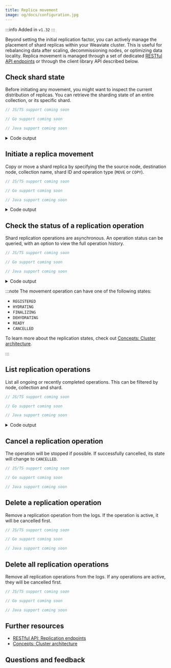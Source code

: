```yaml
---
title: Replica movement
image: og/docs/configuration.jpg
---
```


:::info Added in `v1.32`
:::

Beyond setting the initial replication factor, you can actively manage the placement of shard replicas within your Weaviate cluster. This is useful for rebalancing data after scaling, decommissioning nodes, or optimizing data locality. Replica movement is managed through a set of dedicated [RESTful API endpoints](/docs/weaviate/api/rest.md) or through the client library API described below.

## Check shard state

Before initiating any movement, you might want to inspect the current distribution of replicas. You can retrieve the sharding state of an entire collection, or its specific shard.


<Tabs groupId="languages">
  <TabItem value="py" label="Python Client v4">
    <FilteredTextBlock
      text={PyCode}
      startMarker="# START CheckShardingState"
      endMarker="# END CheckShardingState"
      language="py"
    />
  </TabItem>
  <TabItem value="js" label="JS/TS Client v3">

```typescript
// JS/TS support coming soon
```

</TabItem>
<TabItem value="go" label="Go">

```go
// Go support coming soon
```

</TabItem>
<TabItem value="java" label="Java">

```java
// Java support coming soon
```

</TabItem>
</Tabs>

<details>
  <summary>Code output</summary>

```
Shards in 'MyReplicatedDocCollection': ['0QK7V2bbAHQ2', 'arxzWNklLIU7', 'w5OcBGbNvRt4']
Nodes for shard '0QK7V2bbAHQ2': ['node3', 'node1']
Nodes for shard 'arxzWNklLIU7': ['node1', 'node2']
Nodes for shard 'w5OcBGbNvRt4': ['node2', 'node3']
```

</details>

## Initiate a replica movement

Copy or move a shard replica by specifying the the source node, destination node, collection name, shard ID and operation type (`MOVE` or `COPY`).

<Tabs groupId="languages">
<TabItem value="py" label="Python Client v4">
<FilteredTextBlock
text={PyCode}
startMarker="# START ReplicateShard"
endMarker="# END ReplicateShard"
language="py"
/>
</TabItem>
<TabItem value="js" label="JS/TS Client v3">

```typescript
// JS/TS support coming soon
```

</TabItem>
<TabItem value="go" label="Go">

```go
// Go support coming soon
```

</TabItem>
<TabItem value="java" label="Java">

```java
// Java support coming soon
```

</TabItem>
</Tabs>

<details>
  <summary>Code output</summary>

```
Replication initiated, ID: 32536c0e-09e1-4ea1-a2c5-e85af10a9d58
```

</details>

## Check the status of a replication operation

Shard replication operations are asynchronous. An operation status can be queried, with an option to view the full operation history.

<Tabs groupId="languages">
<TabItem value="py" label="Python Client v4">
<FilteredTextBlock
text={PyCode}
startMarker="# START CheckOperationStatus"
endMarker="# END CheckOperationStatus"
language="py"
/>
</TabItem>
<TabItem value="js" label="JS/TS Client v3">

```typescript
// JS/TS support coming soon
```

</TabItem>
<TabItem value="go" label="Go">

```go
// Go support coming soon
```

</TabItem>
<TabItem value="java" label="Java">

```java
// Java support coming soon
```

</TabItem>
</Tabs>

<details>
  <summary>Code output</summary>

```
Status for f771aae1-f3c4-4fac-bae6-90597e8c70bd: ReplicateOperationStatus(state=<ReplicateOperationState.FINALIZING: 'FINALIZING'>, errors=[])
History for f771aae1-f3c4-4fac-bae6-90597e8c70bd: [ReplicateOperationStatus(state=<ReplicateOperationState.REGISTERED: 'REGISTERED'>, errors=[]), ReplicateOperationStatus(state=<ReplicateOperationState.HYDRATING: 'HYDRATING'>, errors=[])]
```

</details>

:::note
The movement operation can have one of the following states:

- `REGISTERED`
- `HYDRATING`
- `FINALIZING`
- `DEHYDRATING`
- `READY`
- `CANCELLED`

To learn more about the replication states, check out [Concepts: Cluster architecture](/docs/weaviate/concepts/replication-architecture/cluster-architecture.md#replica-movement).

:::

## List replication operations

List all ongoing or recently completed operations. This can be filtered by node, collection and shard.

<Tabs groupId="languages">
<TabItem value="py" label="Python Client v4">
<FilteredTextBlock
text={PyCode}
startMarker="# START ListReplicationOperations"
endMarker="# END ListReplicationOperations"
language="py"
/>
</TabItem>
<TabItem value="js" label="JS/TS Client v3">

```typescript
// JS/TS support coming soon
```

</TabItem>
<TabItem value="go" label="Go">

```go
// Go support coming soon
```

</TabItem>
<TabItem value="java" label="Java">

```java
// Java support coming soon
```

</TabItem>
</Tabs>

<details>
  <summary>Code output</summary>

```
Total replication operations: 1
Filtered operations for collection 'MyReplicatedDocCollection' on 'node3': 1
```

</details>

## Cancel a replication operation

The operation will be stopped if possible. If successfully cancelled, its state will change to `CANCELLED`.

<Tabs groupId="languages">
<TabItem value="py" label="Python Client v4">
<FilteredTextBlock
text={PyCode}
startMarker="# START CancelOperation"
endMarker="# END CancelOperation"
language="py"
/>
</TabItem>
<TabItem value="js" label="JS/TS Client v3">

```typescript
// JS/TS support coming soon
```

</TabItem>
<TabItem value="go" label="Go">

```go
// Go support coming soon
```

</TabItem>
<TabItem value="java" label="Java">

```java
// Java support coming soon
```

</TabItem>
</Tabs>

## Delete a replication operation

Remove a replication operation from the logs. If the operation is active, it will be cancelled first.

<Tabs groupId="languages">
<TabItem value="py" label="Python Client v4">
<FilteredTextBlock
text={PyCode}
startMarker="# START DeleteOperationRecord"
endMarker="# END DeleteOperationRecord"
language="py"
/>
</TabItem>
<TabItem value="js" label="JS/TS Client v3">

```typescript
// JS/TS support coming soon
```

</TabItem>
<TabItem value="go" label="Go">

```go
// Go support coming soon
```

</TabItem>
<TabItem value="java" label="Java">

```java
// Java support coming soon
```

</TabItem>
</Tabs>

## Delete all replication operations

Remove all replication operations from the logs. If any operations are active, they will be cancelled first.

<Tabs groupId="languages">
<TabItem value="py" label="Python Client v4">
<FilteredTextBlock
text={PyCode}
startMarker="# START DeleteAllOperationRecords"
endMarker="# END DeleteAllOperationRecords"
language="py"
/>
</TabItem>
<TabItem value="js" label="JS/TS Client v3">

```typescript
// JS/TS support coming soon
```

</TabItem>
<TabItem value="go" label="Go">

```go
// Go support coming soon
```

</TabItem>
<TabItem value="java" label="Java">

```java
// Java support coming soon
```

</TabItem>
</Tabs>

## Further resources

- [RESTful API: Replication endpoints](/docs/weaviate/api/rest.md)
- [Concepts: Cluster architecture](/docs/weaviate/concepts/replication-architecture/cluster-architecture.md#replica-movement)

## Questions and feedback


<DocsFeedback />
